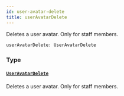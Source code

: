 ```yaml
---
id: user-avatar-delete
title: userAvatarDelete
---
```


Deletes a user avatar. Only for staff members.

```graphql
userAvatarDelete: UserAvatarDelete

```

### Type

#### [`UserAvatarDelete`](../../../developer/api-reference/objects/user-avatar-delete)

Deletes a user avatar. Only for staff members.
